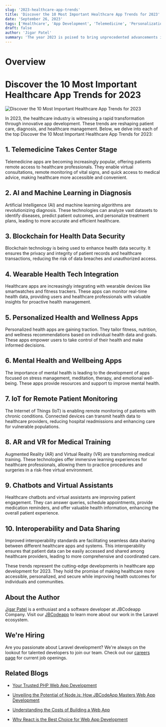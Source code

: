 ```yaml
---
slug: '2023-healthcare-app-trends'
title: 'Discover the 10 Most Important Healthcare App Trends for 2023'
date: 'September 26, 2023'
tags: ['Healthcare', 'App Development', 'Telemedicine', 'Personalization', 'Mental Health']
draft: false
author: 'Jigar Patel'
summary: 'The year 2023 is poised to bring unprecedented advancements in healthcare app development, revolutionizing patient care, diagnosis, and healthcare management. Below, we explore the top 10 healthcare app development trends for this year'
---
```


# Overview

<TOCInline toc={props.toc} exclude="Overview" toHeading={2} />

# Discover the 10 Most Important Healthcare App Trends for 2023

![Discover the 10 Most Important Healthcare App Trends for 2023](/static/blog/2023-healthcare-app-trends/image.png)

In 2023, the healthcare industry is witnessing a rapid transformation through innovative app development. These trends are reshaping patient care, diagnosis, and healthcare management. Below, we delve into each of the top Discover the 10 Most Important Healthcare App Trends for 2023:

## 1. Telemedicine Takes Center Stage

Telemedicine apps are becoming increasingly popular, offering patients remote access to healthcare professionals. They enable virtual consultations, remote monitoring of vital signs, and quick access to medical advice, making healthcare more accessible and convenient.

## 2. AI and Machine Learning in Diagnosis

Artificial Intelligence (AI) and machine learning algorithms are revolutionizing diagnosis. These technologies can analyze vast datasets to identify diseases, predict patient outcomes, and personalize treatment plans, leading to more accurate and efficient healthcare.

## 3. Blockchain for Health Data Security

Blockchain technology is being used to enhance health data security. It ensures the privacy and integrity of patient records and healthcare transactions, reducing the risk of data breaches and unauthorized access.

## 4. Wearable Health Tech Integration

Healthcare apps are increasingly integrating with wearable devices like smartwatches and fitness trackers. These apps can monitor real-time health data, providing users and healthcare professionals with valuable insights for proactive health management.

## 5. Personalized Health and Wellness Apps

Personalized health apps are gaining traction. They tailor fitness, nutrition, and wellness recommendations based on individual health data and goals. These apps empower users to take control of their health and make informed decisions.

## 6. Mental Health and Wellbeing Apps

The importance of mental health is leading to the development of apps focused on stress management, meditation, therapy, and emotional well-being. These apps provide resources and support to improve mental health.

## 7. IoT for Remote Patient Monitoring

The Internet of Things (IoT) is enabling remote monitoring of patients with chronic conditions. Connected devices can transmit health data to healthcare providers, reducing hospital readmissions and enhancing care for vulnerable populations.

## 8. AR and VR for Medical Training

Augmented Reality (AR) and Virtual Reality (VR) are transforming medical training. These technologies offer immersive learning experiences for healthcare professionals, allowing them to practice procedures and surgeries in a risk-free virtual environment.

## 9. Chatbots and Virtual Assistants

Healthcare chatbots and virtual assistants are improving patient engagement. They can answer queries, schedule appointments, provide medication reminders, and offer valuable health information, enhancing the overall patient experience.

## 10. Interoperability and Data Sharing

Improved interoperability standards are facilitating seamless data sharing between different healthcare apps and systems. This interoperability ensures that patient data can be easily accessed and shared among healthcare providers, leading to more comprehensive and coordinated care.

These trends represent the cutting-edge developments in healthcare app development for 2023. They hold the promise of making healthcare more accessible, personalized, and secure while improving health outcomes for individuals and communities.

## About the Author

[Jigar Patel](https://expertlaravel.com) is a
enthusiast and a software developer at JBCodeapp Company. Visit our [JBCodeapp](https://jbcodeapp.com) to learn more about our work in the Laravel ecosystem.

## We're Hiring

Are you passionate about Laravel development? We're always on the lookout for talented developers to join our team. Check out our [careers page](https://jbcodeapp.com) for current job openings.

## Related Blogs

- [Your Trusted PHP Web App Development](trusted-php-web-app-development-partner)

- [Unveiling the Potential of Node.js: How JBCodeApp Masters Web App Development](unveiling-potential-nodejs-jbcodeapp-masters-web-app-development)

- [Understanding the Costs of Building a Web App](web-app-development-costs)

- [Why React is the Best Choice for Web App Development](why-react-ultimate-web-app-development-choice)
